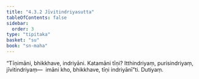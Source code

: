 ```yaml
---
title: "4.3.2 Jīvitindriyasutta"
tableOfContents: false
sidebar:
  order: 3
type: "tipitaka"
basket: "su"
book: "sn-maha"
---
```



<DynamicBreadcrumb />

<Division number="492" book="sn-maha">

<Paragraph number="1063" book="sn-maha">
“Tīṇimāni, bhikkhave, indriyāni. Katamāni tīṇi? Itthindriyaṃ, purisindriyaṃ, jīvitindriyaṃ—  imāni kho, bhikkhave, tīṇi indriyānī”ti.

</Paragraph>
</Division>

<Paragraph number="1064" type="center" book="sn-maha">
Dutiyaṃ.
</Paragraph>